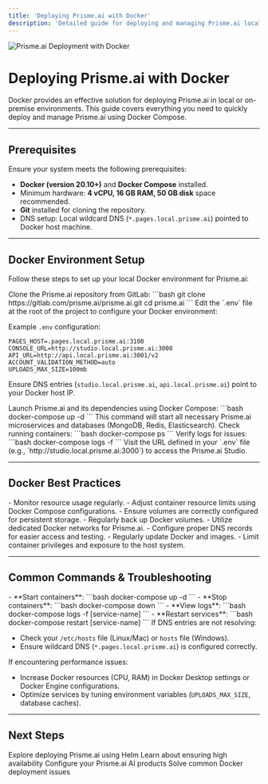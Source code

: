 ```yaml
---
title: 'Deploying Prisme.ai with Docker'
description: 'Detailed guide for deploying and managing Prisme.ai locally or on-premise using Docker and docker-compose.'
---
```


<Frame>
  <img src="/images/docker-deployment.png" alt="Prisme.ai Deployment with Docker" />
</Frame>

# Deploying Prisme.ai with Docker

Docker provides an effective solution for deploying Prisme.ai in local or on-premise environments. This guide covers everything you need to quickly deploy and manage Prisme.ai using Docker Compose.

---

## Prerequisites

Ensure your system meets the following prerequisites:

- **Docker (version 20.10+)** and **Docker Compose** installed.
- Minimum hardware: **4 vCPU, 16 GB RAM, 50 GB disk** space recommended.
- **Git** installed for cloning the repository.
- DNS setup: Local wildcard DNS (`*.pages.local.prisme.ai`) pointed to Docker host machine.

---

## Docker Environment Setup

Follow these steps to set up your local Docker environment for Prisme.ai:

<Steps>

<Step title="Clone Repository">
Clone the Prisme.ai repository from GitLab:
```bash
git clone https://gitlab.com/prisme.ai/prisme.ai.git
cd prisme.ai
```
</Step>

<Step title="Configure Environment Variables">
Edit the `.env` file at the root of the project to configure your Docker environment:

Example `.env` configuration:
```env
PAGES_HOST=.pages.local.prisme.ai:3100
CONSOLE_URL=http://studio.local.prisme.ai:3000
API_URL=http://api.local.prisme.ai:3001/v2
ACCOUNT_VALIDATION_METHOD=auto
UPLOADS_MAX_SIZE=100mb
```
Ensure DNS entries (`studio.local.prisme.ai`, `api.local.prisme.ai`) point to your Docker host IP.
</Step>

<Step title="Start Prisme.ai with Docker Compose">
Launch Prisme.ai and its dependencies using Docker Compose:
```bash
docker-compose up -d
```
This command will start all necessary Prisme.ai microservices and databases (MongoDB, Redis, Elasticsearch).
</Step>

<Step title="Verify Deployment">
Check running containers:
```bash
docker-compose ps
```
Verify logs for issues:
```bash
docker-compose logs -f
```
</Step>

<Step title="Access Prisme.ai Studio">
Visit the URL defined in your `.env` file (e.g., `http://studio.local.prisme.ai:3000`) to access the Prisme.ai Studio.
</Step>

</Steps>

---

## Docker Best Practices

<CardGroup cols={2}>

<Card title="Resource Management" icon="memory">
- Monitor resource usage regularly.
- Adjust container resource limits using Docker Compose configurations.
</Card>

<Card title="Persistent Storage" icon="database">
- Ensure volumes are correctly configured for persistent storage.
- Regularly back up Docker volumes.
</Card>

<Card title="Network Configuration" icon="network-wired">
- Utilize dedicated Docker networks for Prisme.ai.
- Configure proper DNS records for easier access and testing.
</Card>

<Card title="Security Measures" icon="shield-halved">
- Regularly update Docker and images.
- Limit container privileges and exposure to the host system.
</Card>

</CardGroup>

---

## Common Commands & Troubleshooting

<AccordionGroup>

<Accordion title="Docker Compose Useful Commands">
- **Start containers**:
  ```bash
  docker-compose up -d
  ```
- **Stop containers**:
  ```bash
  docker-compose down
  ```
- **View logs**:
  ```bash
  docker-compose logs -f [service-name]
  ```
- **Restart services**:
  ```bash
  docker-compose restart [service-name]
  ```
</Accordion>

<Accordion title="Resolving DNS Issues">
If DNS entries are not resolving:

- Check your `/etc/hosts` file (Linux/Mac) or `hosts` file (Windows).
- Ensure wildcard DNS (`*.pages.local.prisme.ai`) is configured correctly.
</Accordion>

<Accordion title="Resource Constraints">
If encountering performance issues:

- Increase Docker resources (CPU, RAM) in Docker Desktop settings or Docker Engine configurations.
- Optimize services by tuning environment variables (`UPLOADS_MAX_SIZE`, database caches).
</Accordion>

</AccordionGroup>

---

## Next Steps

<CardGroup cols={2}>
  <Card
    title="Helm Deployment"
    icon="ship"
    href="/self-hosting/kubernetes/helm"
  >
    Explore deploying Prisme.ai using Helm
  </Card>
  <Card
    title="High Availability"
    icon="cloud"
    href="/self-hosting/kubernetes/high-availability"
  >
    Learn about ensuring high availability
  </Card>
  <Card
    title="Products Configuration"
    icon="cogs"
    href="/self-hosting/configuration/ai-builder"
  >
    Configure your Prisme.ai AI products
  </Card>
  <Card
    title="Troubleshooting"
    icon="circle-exclamation"
    href="/self-hosting/operations/troubleshooting"
  >
    Solve common Docker deployment issues
  </Card>
</CardGroup>
